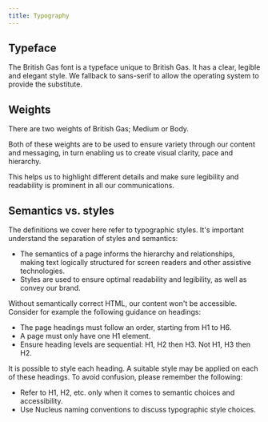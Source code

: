 ```yaml
---
title: Typography
---
```


## Typeface

The British Gas font is a typeface unique to British Gas. It has a clear, legible and elegant style. We fallback to sans-serif to allow the operating system to provide the substitute.

## Weights

There are two weights of British Gas; Medium or Body.

Both of these weights are to be used to ensure variety through our content and messaging, in turn enabling us to create visual clarity, pace and hierarchy.

This helps us to highlight different details and make sure legibility and readability is prominent in all our communications.

## Semantics vs. styles

The definitions we cover here refer to typographic styles. It's important understand the separation of styles and semantics:

- The semantics of a page informs the hierarchy and relationships, making text logically structured for screen readers and other assistive technologies.
- Styles are used to ensure optimal readability and legibility, as well as convey our brand.

Without semantically correct HTML, our content won't be accessible. Consider for example the following guidance on headings:

- The page headings must follow an order, starting from H1 to H6.
- A page must only have one H1 element.
- Ensure heading levels are sequential: H1, H2 then H3. Not H1, H3 then H2.

It is possible to style each heading. A suitable style may be applied on each of these headings. To avoid confusion, please remember the following:

- Refer to H1, H2, etc. only when it comes to semantic choices and accessibility.
- Use Nucleus naming conventions to discuss typographic style choices.
